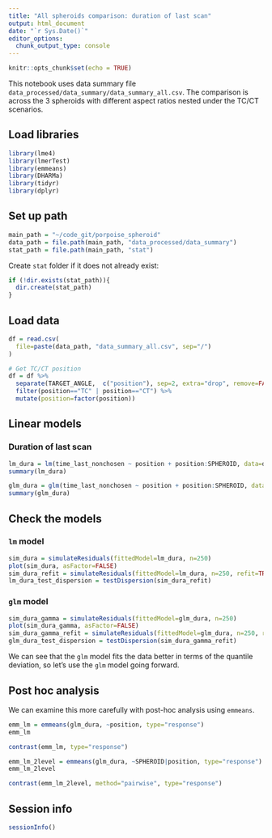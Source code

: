 ```yaml
---
title: "All spheroids comparison: duration of last scan"
output: html_document
date: "`r Sys.Date()`"
editor_options:
  chunk_output_type: console
---
```


```r
knitr::opts_chunk$set(echo = TRUE)
```

This notebook uses data summary file `data_processed/data_summary/data_summary_all.csv`. The comparison is across the 3 spheroids with different aspect ratios nested under the TC/CT scenarios.



## Load libraries
```r
library(lme4)
library(lmerTest)
library(emmeans)
library(DHARMa)
library(tidyr)
library(dplyr)
```


## Set up path
```r
main_path = "~/code_git/porpoise_spheroid"
data_path = file.path(main_path, "data_processed/data_summary")
stat_path = file.path(main_path, "stat")
```

Create `stat` folder if it does not already exist:
```r
if (!dir.exists(stat_path)){
  dir.create(stat_path)
}
```


## Load data
```r
df = read.csv(
  file=paste(data_path, "data_summary_all.csv", sep="/")
)

# Get TC/CT position
df = df %>%
  separate(TARGET_ANGLE,  c("position"), sep=2, extra="drop", remove=FALSE) %>%
  filter(position=="TC" | position=="CT") %>%
  mutate(position=factor(position))
```


## Linear models

### Duration of last scan
```r
lm_dura = lm(time_last_nonchosen ~ position + position:SPHEROID, data=df)
summary(lm_dura)

glm_dura = glm(time_last_nonchosen ~ position + position:SPHEROID, data=df, family=Gamma(link="log"))
summary(glm_dura)
```



## Check the models

### `lm` model
```r
sim_dura = simulateResiduals(fittedModel=lm_dura, n=250)
plot(sim_dura, asFactor=FALSE)
sim_dura_refit = simulateResiduals(fittedModel=lm_dura, n=250, refit=TRUE)
lm_dura_test_dispersion = testDispersion(sim_dura_refit)
```


### `glm` model
```r
sim_dura_gamma = simulateResiduals(fittedModel=glm_dura, n=250)
plot(sim_dura_gamma, asFactor=FALSE)
sim_dura_gamma_refit = simulateResiduals(fittedModel=glm_dura, n=250, refit=TRUE)
glm_dura_test_dispersion = testDispersion(sim_dura_gamma_refit)
```

We can see that the `glm` model fits the data better in terms of the quantile deviation, so let’s use the `glm` model going forward.



## Post hoc analysis

We can examine this more carefully with post-hoc analysis using `emmeans`.

```r
emm_lm = emmeans(glm_dura, ~position, type="response")
emm_lm

contrast(emm_lm, type="response")

emm_lm_2level = emmeans(glm_dura, ~SPHEROID|position, type="response")
emm_lm_2level

contrast(emm_lm_2level, method="pairwise", type="response")
```




## Session info
```r
sessionInfo()
```

